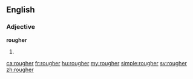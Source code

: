 ==English==

===Adjective===
'''rougher'''

# {{en-comparative of|rough}}

[[ca:rougher]]
[[fr:rougher]]
[[hu:rougher]]
[[my:rougher]]
[[simple:rougher]]
[[sv:rougher]]
[[zh:rougher]]